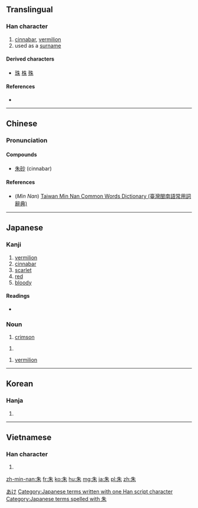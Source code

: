 ==Translingual==

===Han character===
{{Han char|rn=75|rad=木|as=02|sn=6|four=2590<sub>0</sub>|canj=竹十木 (HJD)|ids=⿰[[丿]][[未]]}}

# [[cinnabar]], [[vermilion]]
# used as a [[surname]]

====Derived characters====
* [[珠]] [[株]] [[殊]]

====References====
* {{Han ref|kx=0509.130|dkj=14424|dj=0893.040|hdz=21154.030|uh=6731|ud=26417|bh=A6B6|bd=42678}}

----

==Chinese==
{{zh-forms}}

===Pronunciation===
{{zh-pron
|m=zhū,shú
|c=zyu1
|h=
|mn=chu
|w=
|mc=y
|oc=y
|ma=|ma2=
|cat=n,pn
}}

====Compounds====
*[[朱砂]] (cinnabar)

====References====
*(''Min Nan'') [http://twblg.dict.edu.tw/holodict_new/result_detail.jsp?n_no=2451&curpage=1&sample=%E6%9C%B1&radiobutton=1&querytarget=1&limit=20&pagenum=1&rowcount=3 Taiwan Min Nan Common Words Dictionary (臺灣閩南語常用詞辭典)]

----

==Japanese==

===Kanji===
{{ja-kanji|grade=c|rs=木02}}

# [[vermilion]]
# [[cinnabar]]
# [[scarlet]]
# [[red]]
# [[bloody]]

====Readings====
* {{ja-readings|on=[[しゅ]] (shu)|kun=[[あか]] (aka), [[あけ]] (ake)}}

===Noun===
{{ja-noun|あけ}}

# [[crimson]] 

{{ja-noun|あか}}

# {{alternative form of|赤|lang=ja}}

{{ja-noun|しゅ}} 

# [[vermilion]]

[[Category:ja:Reds|あけ]]
[[Category:Japanese terms written with one Han script character]]
[[Category:Japanese terms spelled with 朱]]

----

==Korean==

===Hanja===
{{ko-hanja|hangeul=주|eumhun=|rv=ju|mr=chu|y=cwu}}

# {{defn|lang=ko|sort=木02}}

----

==Vietnamese==

===Han character===
{{vi-hantu|[[chu]], [[cho]], [[chẩu]], [[chõ]], [[chau]], [[châu]], [[choa]]|rs=木02}}

# {{defn|lang=vi|sort=木02}}

[[zh-min-nan:朱]]
[[fr:朱]]
[[ko:朱]]
[[hu:朱]]
[[mg:朱]]
[[ja:朱]]
[[pl:朱]]
[[zh:朱]]